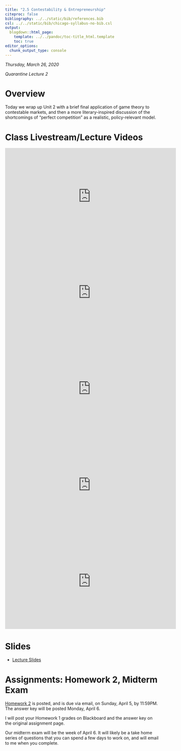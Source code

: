 ```yaml
---
title: "2.5 Contestability & Entrepreneurship"
citeproc: false
bibliography: ../../static/bib/references.bib
csl: ../../static/bib/chicago-syllabus-no-bib.csl
output:
  blogdown::html_page:
    template: ../../pandoc/toc-title_html.template
    toc: true
editor_options: 
  chunk_output_type: console
---
```


*Thursday, March 26, 2020*

*Quarantine Lecture 2*

# Overview

Today we wrap up Unit 2 with a brief final application of game theory to contestable markets, and then a more literary-inspired discussion of the shortcomings of "perfect competition" as a realistic, policy-relevant model.

# Class Livestream/Lecture Videos

<iframe width="560" height="315" src="https://www.youtube.com/embed/IiIX5U9PiME" frameborder="0" allow="accelerometer; autoplay; encrypted-media; gyroscope; picture-in-picture" allowfullscreen></iframe>

<iframe width="560" height="315" src="https://www.youtube.com/embed/QQql9vfATOo" frameborder="0" allow="accelerometer; autoplay; encrypted-media; gyroscope; picture-in-picture" allowfullscreen></iframe>

<iframe width="560" height="315" src="https://www.youtube.com/embed/Y_TaLwnChEo" frameborder="0" allow="accelerometer; autoplay; encrypted-media; gyroscope; picture-in-picture" allowfullscreen></iframe>

<iframe width="560" height="315" src="https://www.youtube.com/embed/ZDMI4f9m-F4" frameborder="0" allow="accelerometer; autoplay; encrypted-media; gyroscope; picture-in-picture" allowfullscreen></iframe>

<iframe width="560" height="315" src="https://www.youtube.com/embed/jBRWdnEbOwA" frameborder="0" allow="accelerometer; autoplay; encrypted-media; gyroscope; picture-in-picture" allowfullscreen></iframe>

# Slides

- [<i class="fas fa-external-link-square-alt"></i> Lecture Slides](/slides/2.5-slides.html)

# Assignments: Homework 2, Midterm Exam

[Homework 2](assignment/02-problem-set) is posted, and is due via email, on Sunday, April 5, by 11:59PM. The answer key will be posted Monday, April 6.

I will post your Homework 1 grades on Blackboard and the answer key on the original assignment page.

Our midterm exam will be the week of April 6. It will likely be a take home series of questions that you can spend a few days to work on, and will email to me when you complete.